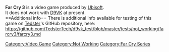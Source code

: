 <strong>Far Cry 3</strong> is a video game produced by [[Ubisoft]].
<br />
It does not work with [[D9VK]] at present.
<br />
==Additional info==
There is additional info available for testing of this game on [[User:Tedster|Tedster]]'s GitHub repository, here:
<br />
https://github.com/TedsterTech/d9vk_test/blob/master/tests/not_working/farcry3/farcry3.md

[[Category:Video Game]]
[[Category:Not Working]]
[[Category:Far Cry Series]]

